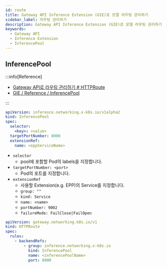 ```yaml
---
id: route
title: Gateway API Inference Extension (GIE)로 모델 라우팅 관리하기
sidebar_label: 라우팅 관리하기
description: Gateway API Inference Extension (GIE)로 모델 라우팅 관리하기
keywords:
  - Gateway API
  - Inference Extension
  - InferencePool
---
```


## InferencePool

:::info[Reference]

- [Gateway API로 라우팅 관리하기 # HTTPRoute](/docs/mlops/kubernetes/network/gateway-api/route#httproute)
- [GIE / Reference / InferencePool](https://gateway-api-inference-extension.sigs.k8s.io/api-types/inferencepool/)

:::

```yaml
apiVersion: inference.networking.x-k8s.io/v1alpha2
kind: InferencePool
spec:
  selector:
    <key>: <value>
  targetPortNumber: 8000
  extensionRef:
    name: <eppServiceName>
```

- `selector`
  - pool에 포함할 Pod의 labels을 지정합니다.
- `targetPortNumber: <port>`
  - Pod의 포트를 지정합니다.
- `extensionRef`
  - 사용할 Extension(e.g. EPP)의 Service를 지정합니다.
  - `group: ""`
  - `kind: Service`
  - `name: <name>`
  - `portNumber: 9002`
  - `failureMode: FailClose|FailOpen`

```yaml
apiVersion: gateway.networking.k8s.io/v1
kind: HTTPRoute
spec:
  rules:
    - backendRefs:
        - group: inference.networking.x-k8s.io
          kind: InferencePool
          name: <inferencePoolName>
          port: 8000
```

